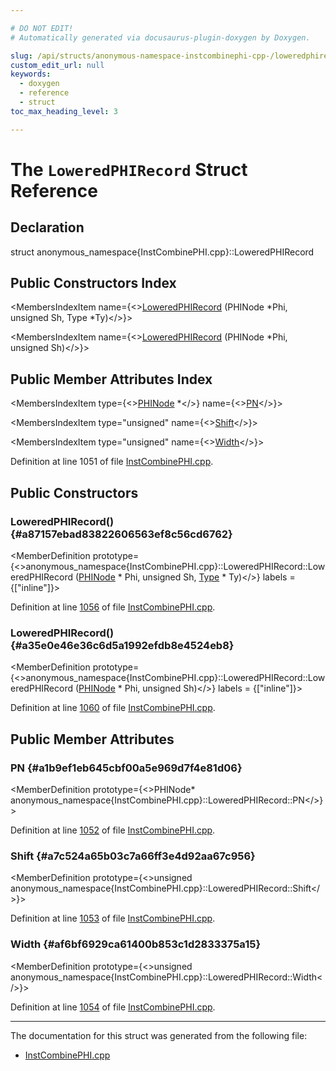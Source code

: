 ```yaml
---

# DO NOT EDIT!
# Automatically generated via docusaurus-plugin-doxygen by Doxygen.

slug: /api/structs/anonymous-namespace-instcombinephi-cpp-/loweredphirecord
custom_edit_url: null
keywords:
  - doxygen
  - reference
  - struct
toc_max_heading_level: 3

---
```





# The `LoweredPHIRecord` Struct Reference

<DoxygenPage pluginConfig={pluginConfig}>



## Declaration

<CodeBlock>struct anonymous_namespace{InstCombinePHI.cpp}::LoweredPHIRecord</CodeBlock>

## Public Constructors Index

<MembersIndex>

<MembersIndexItem
  name={<><a href="#a87157ebad83822606563ef8c56cd6762">LoweredPHIRecord</a> (PHINode &#42;Phi, unsigned Sh, Type &#42;Ty)</>}>
</MembersIndexItem>

<MembersIndexItem
  name={<><a href="#a35e0e46e36c6d5a1992efdb8e4524eb8">LoweredPHIRecord</a> (PHINode &#42;Phi, unsigned Sh)</>}>
</MembersIndexItem>

</MembersIndex>

## Public Member Attributes Index

<MembersIndex>

<MembersIndexItem
  type={<><a href="/docs/api/classes/llvm/phinode">PHINode</a> &#42;</>}
  name={<><a href="#a1b9ef1eb645cbf00a5e969d7f4e81d06">PN</a></>}>
</MembersIndexItem>

<MembersIndexItem
  type="unsigned"
  name={<><a href="#a7c524a65b03c7a66ff3e4d92aa67c956">Shift</a></>}>
</MembersIndexItem>

<MembersIndexItem
  type="unsigned"
  name={<><a href="#af6bf6929ca61400b853c1d2833375a15">Width</a></>}>
</MembersIndexItem>

</MembersIndex>


Definition at line 1051 of file <a href="/docs/api/files/lib/lib/transforms/lib/transforms/instcombine/instcombinephi-cpp">InstCombinePHI.cpp</a>.

<SectionDefinition>

## Public Constructors

### LoweredPHIRecord() {#a87157ebad83822606563ef8c56cd6762}

<MemberDefinition
  prototype={<>anonymous&#95;namespace&#123;InstCombinePHI.cpp&#125;::LoweredPHIRecord::LoweredPHIRecord (<a href="/docs/api/classes/llvm/phinode">PHINode</a> &#42; Phi, unsigned Sh, <a href="/docs/api/classes/llvm/type">Type</a> &#42; Ty)</>}
  labels = {["inline"]}>

Definition at line <a href="/docs/api/files/lib/lib/transforms/lib/transforms/instcombine/instcombinephi-cpp/#l01056">1056</a> of file <a href="/docs/api/files/lib/lib/transforms/lib/transforms/instcombine/instcombinephi-cpp">InstCombinePHI.cpp</a>.
</MemberDefinition>

### LoweredPHIRecord() {#a35e0e46e36c6d5a1992efdb8e4524eb8}

<MemberDefinition
  prototype={<>anonymous&#95;namespace&#123;InstCombinePHI.cpp&#125;::LoweredPHIRecord::LoweredPHIRecord (<a href="/docs/api/classes/llvm/phinode">PHINode</a> &#42; Phi, unsigned Sh)</>}
  labels = {["inline"]}>

Definition at line <a href="/docs/api/files/lib/lib/transforms/lib/transforms/instcombine/instcombinephi-cpp/#l01060">1060</a> of file <a href="/docs/api/files/lib/lib/transforms/lib/transforms/instcombine/instcombinephi-cpp">InstCombinePHI.cpp</a>.
</MemberDefinition>

</SectionDefinition>

<SectionDefinition>

## Public Member Attributes

### PN {#a1b9ef1eb645cbf00a5e969d7f4e81d06}

<MemberDefinition
  prototype={<>PHINode&#42; anonymous&#95;namespace&#123;InstCombinePHI.cpp&#125;::LoweredPHIRecord::PN</>}>

Definition at line <a href="/docs/api/files/lib/lib/transforms/lib/transforms/instcombine/instcombinephi-cpp/#l01052">1052</a> of file <a href="/docs/api/files/lib/lib/transforms/lib/transforms/instcombine/instcombinephi-cpp">InstCombinePHI.cpp</a>.
</MemberDefinition>

### Shift {#a7c524a65b03c7a66ff3e4d92aa67c956}

<MemberDefinition
  prototype={<>unsigned anonymous&#95;namespace&#123;InstCombinePHI.cpp&#125;::LoweredPHIRecord::Shift</>}>

Definition at line <a href="/docs/api/files/lib/lib/transforms/lib/transforms/instcombine/instcombinephi-cpp/#l01053">1053</a> of file <a href="/docs/api/files/lib/lib/transforms/lib/transforms/instcombine/instcombinephi-cpp">InstCombinePHI.cpp</a>.
</MemberDefinition>

### Width {#af6bf6929ca61400b853c1d2833375a15}

<MemberDefinition
  prototype={<>unsigned anonymous&#95;namespace&#123;InstCombinePHI.cpp&#125;::LoweredPHIRecord::Width</>}>

Definition at line <a href="/docs/api/files/lib/lib/transforms/lib/transforms/instcombine/instcombinephi-cpp/#l01054">1054</a> of file <a href="/docs/api/files/lib/lib/transforms/lib/transforms/instcombine/instcombinephi-cpp">InstCombinePHI.cpp</a>.
</MemberDefinition>

</SectionDefinition>

<hr/>

The documentation for this struct was generated from the following file:

<ul>
<li><a href="/docs/api/files/lib/lib/transforms/lib/transforms/instcombine/instcombinephi-cpp">InstCombinePHI.cpp</a></li>
</ul>

</DoxygenPage>

